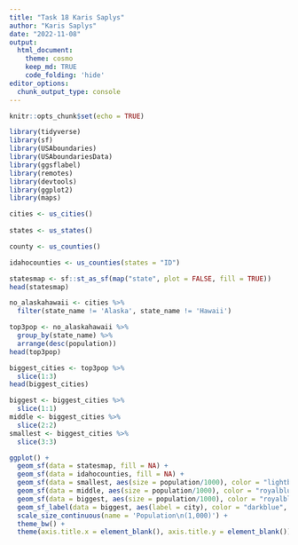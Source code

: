 ```yaml
---
title: "Task 18 Karis Saplys"
author: "Karis Saplys"
date: "2022-11-08"
output: 
  html_document:
    theme: cosmo
    keep_md: TRUE
    code_folding: 'hide'
editor_options: 
  chunk_output_type: console
---
```


```r
knitr::opts_chunk$set(echo = TRUE)
```

```r
library(tidyverse)
library(sf)
library(USAboundaries)
library(USAboundariesData)
library(ggsflabel)
library(remotes)
library(devtools)
library(ggplot2)
library(maps)
```

```r
cities <- us_cities() 
  
states <- us_states()

county <- us_counties()

idahocounties <- us_counties(states = "ID")

statesmap <- sf::st_as_sf(map("state", plot = FALSE, fill = TRUE))
head(statesmap)

no_alaskahawaii <- cities %>%
  filter(state_name != 'Alaska', state_name != 'Hawaii')
```

```r
top3pop <- no_alaskahawaii %>%
  group_by(state_name) %>%
  arrange(desc(population))
head(top3pop)

biggest_cities <- top3pop %>%
  slice(1:3)
head(biggest_cities)

biggest <- biggest_cities %>%
  slice(1:1)
middle <- biggest_cities %>%
  slice(2:2)
smallest <- biggest_cities %>%
  slice(3:3)
```

```r
ggplot() +
  geom_sf(data = statesmap, fill = NA) +
  geom_sf(data = idahocounties, fill = NA) +
  geom_sf(data = smallest, aes(size = population/1000), color = "lightblue") +
  geom_sf(data = middle, aes(size = population/1000), color = "royalblue1") +
  geom_sf(data = biggest, aes(size = population/1000), color = "royalblue4") +
  geom_sf_label(data = biggest, aes(label = city), color = "darkblue", nudge_x = 1.5, nudge_y = 1, size = 2) +
  scale_size_continuous(name = 'Population\n(1,000)') +
  theme_bw() +
  theme(axis.title.x = element_blank(), axis.title.y = element_blank())
```
